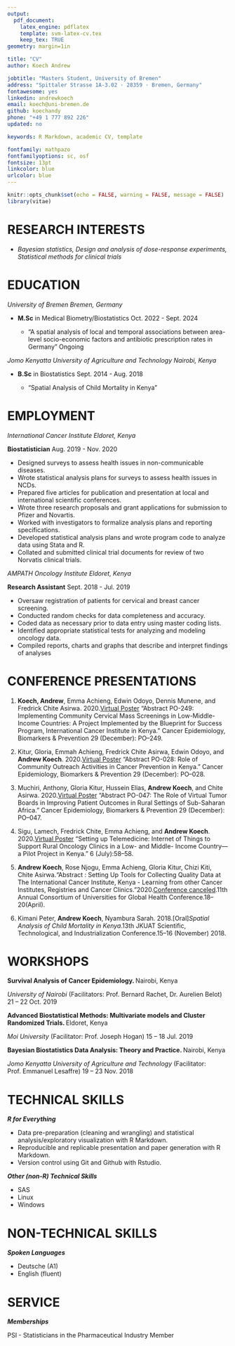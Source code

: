 ---
output: 
  pdf_document:
    latex_engine: pdflatex
    template: svm-latex-cv.tex
    keep_tex: TRUE
geometry: margin=1in

title: "CV"
author: Koech Andrew 

jobtitle: "Masters Student, University of Bremen"
address: "Spittaler Strasse 1A-3.02 · 28359 · Bremen, Germany"
fontawesome: yes
linkedin: andrewkoech
email: koech@uni-bremen.de
github: koechandy
phone: "+49 1 777 892 226"
updated: no

keywords: R Markdown, academic CV, template

fontfamily: mathpazo
fontfamilyoptions: sc, osf
fontsize: 13pt
linkcolor: blue
urlcolor: blue
---

```{r setup, include=FALSE}
knitr::opts_chunk$set(echo = FALSE, warning = FALSE, message = FALSE)
library(vitae)
```

# **RESEARCH INTERESTS**

  + _Bayesian statistics, Design and analysis of dose-response experiments, Statistical methods for clinical trials_

# **EDUCATION**

*University of Bremen* \hfill _Bremen, Germany_

  + **M.Sc** in Medical Biometry/Biostatistics \hfill Oct. 2022 - Sept. 2024
  
      + “A spatial analysis of local and temporal associations between area-level socio-economic factors and antibiotic prescription rates in Germany” \hfill Ongoing
  
*Jomo Kenyatta University of Agriculture and Technology* \hfill _Nairobi, Kenya_

  + **B.Sc** in Biostatistics \hfill Sept. 2014 - Aug. 2018
  
      + “Spatial Analysis of Child Mortality in Kenya”
  
# **EMPLOYMENT**

*International Cancer Institute* \hfill _Eldoret, Kenya_

  **Biostatistician** \hfill Aug. 2019 - Nov. 2020
  
  + Designed surveys to assess health issues in non-communicable diseases.
  + Wrote statistical analysis plans for surveys to assess health issues in NCDs.
  + Prepared five articles for publication and presentation at local and international scientific conferences.
  + Wrote three research proposals and grant applications for submission to Pfizer and Novartis.
  + Worked with investigators to formalize analysis plans and reporting specifications.
  + Developed statistical analysis plans and wrote program code to analyze data using Stata and R.
  + Collated and submitted clinical trial documents for review of two Norvatis clinical trials.

*AMPATH Oncology Institute* \hfill _Eldoret, Kenya_

  **Research Assistant** \hfill Sept. 2018 - Jul. 2019
  
  + Oversaw registration of patients for cervical and breast cancer screening.
  + Conducted random checks for data completeness and accuracy.
  + Coded data as necessary prior to data entry using master coding lists.
  + Identified appropriate statistical tests for analyzing and modeling oncology data.
  + Compiled reports, charts and graphs that describe and interpret findings of analyses

# **CONFERENCE PRESENTATIONS**

1. **Koech, Andrew**, Emma Achieng, Edwin Odoyo, Dennis Munene, and Fredrick Chite Asirwa.
2020.[Virtual Poster](https://doi.org/10.1158/1538-7755.DISP20-PO-249) “Abstract PO-249: Implementing Community Cervical Mass Screenings in Low-Middle-Income Countries: A Project Implemented by the Blueprint for Success Program, International Cancer Institute in Kenya.” Cancer Epidemiology, Biomarkers & Prevention 29 (December): PO–249. 

2. Kitur, Gloria, Emmah Achieng, Fredrick Chite Asirwa, Edwin Odoyo, and **Andrew Koech**. 2020.[Virtual Poster](https://doi.org/10.1158/1538-7755.DISP20-PO-028)
“Abstract PO-028: Role of Community Outreach Activities in Cancer Prevention in Kenya.”
Cancer Epidemiology, Biomarkers & Prevention 29 (December): PO–028. 

3. Muchiri, Anthony, Gloria Kitur, Hussein Elias, **Andrew Koech**, and Chite Asirwa. 2020.[Virtual Poster](https://doi.org/10.1158/1538-7755.DISP20-PO-047) “Abstract
PO-047: The Role of Virtual Tumor Boards in Improving Patient Outcomes in Rural Settings
of Sub-Saharan Africa.” Cancer Epidemiology, Biomarkers & Prevention 29 (December): PO–047.

4. Sigu, Lamech, Fredrick Chite, Emma Achieng, and **Andrew Koech**. 2020.[Virtual Poster](https://doi.org/10.1200/GO.20.54000) “Setting up
Telemedicine: Internet of Things to Support Rural Oncology Clinics in a Low- and Middle-
Income Country—a Pilot Project in Kenya.” 6 (July):58–58.

5. **Andrew Koech**, Rose Njogu, Emma Achieng, Gloria Kitur, Chizi Kiti, Chite Asirwa.“Abstract : Setting Up Tools for Collecting Quality Data at The International Cancer Institute, Kenya - Learning from other Cancer Institutes, Registries and Cancer Clinics.”2020.[Conference canceled](https://www.dropbox.com/s/lq0owvwya6dcjfh/1%20CUGH%202020%20eBook_Abstracts_Global%20Health%20Education.pdf?dl=0).11th Annual Consortium of Universities for Global Health Conference.18–20(April).

6. Kimani Peter, **Andrew Koech**, Nyambura Sarah. 2018.[Oral]*Spatial Analysis of Child Mortality in Kenya*.13th JKUAT Scientific, Technological, and Industrialization Conference.15–16 (November) 2018.


# **WORKSHOPS**

**Survival Analysis of Cancer Epidemiology. ** \hfill Nairobi, Kenya

  *University of Nairobi* (Facilitators: Prof. Bernard Rachet, Dr. Aurelien Belot) \hfill 21 – 22 Oct. 2019

**Advanced Biostatistical Methods: Multivariate models and Cluster Randomized Trials. ** \hfill Eldoret, Kenya

  *Moi University* (Facilitator: Prof. Joseph Hogan) \hfill 15 – 18 Jul. 2019 

**Bayesian Biostatistics Data Analysis: Theory and Practice. ** \hfill Nairobi, Kenya

  *Jomo Kenyatta University of Agriculture and Technology* (Facilitator: Prof. Emmanuel Lesaffre) \hfill 19 – 23 Nov. 2018 
  


# **TECHNICAL SKILLS**

  _**R for Everything**_
  
  + Data pre-preparation (cleaning and wrangling) and statistical analysis/exploratory visualization
with R Markdown.
  + Reproducible and replicable presentation and paper generation with R Markdown.
  + Version control using Git and Github with Rstudio.
 
  _**Other (non-R) Technical Skills**_
  
  + SAS
  + Linux
  + Windows
  
# **NON-TECHNICAL SKILLS**

  _**Spoken Languages**_
  
  + Deutsche (A1)
  + English (fluent)

  <!-- _**Certifications**_ -->

  <!-- + SAS Certified Specialist: Base Programming Using SAS 9.4 -->
  <!-- + SAS Certified Clinical Trials Programmer Using SAS 9.4 -->
  
# **SERVICE**

  _**Memberships**_
  
<!-- International Biometric Society - Deutsche Region (IBS-DR) \hfill Member -->

PSI - Statisticians in the Pharmaceutical Industry \hfill Member